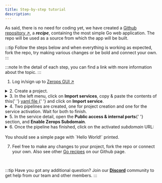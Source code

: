 ```yaml
---
title: Step-by-step tutorial
description:
---
```



As said, there is no need for coding yet, we have created a [Github repository ↗](https://github.com/zeropsio/recipe-go-hello-world), a **_recipe_**, containing the most simple Go web application. The repo will be used as a source from which the app will be built.

:::tip
Follow the steps below and when everything is working as expected, fork the repo, try making various changes or be bold and connect your own.
:::

:::note
In the detail of each step, you can find a link with more information about the topic.
:::

1. Log in/sign up to [Zerops GUI ↗](https://app.zerops.io)

<details>
  <summary>2. Create a project.</summary>
  <p>
    Learn more about <a href="/features/infrastructure#project">projects</a> in
    Zerops. See how to{' '}
    <a href="/go/how-to/create#create-a-project-description-file">import</a> a
    whole project into Zerops.
  </p>
</details>

<details>
  <summary>
    3. In the left menu, click on <b>Import services</b>, copy & paste the
    contents of this{' '}
    <a href="https://github.com/zeropsio/recipe-go-hello-world/blob/main/import-service/description.yml">
      yaml file
    </a>{' '}
    and click on <b>Import service</b>.
  </summary>
  <p>
    Learn more about{' '}
    <a href="/features/infrastructure#services--containers">services</a> in
    Zerops and how to{' '}
    <a href="/go/how-to/create#add-go-service-to-an-existing-project">
    </a>{' '}
    to an existing project.
  </p>
  <p>
    The yaml file includes a `buildFromGit` directive, which ensures
    a one-time build from Git repository source. See how to connect a{' '}
    <a href="/references/github-integration">Github</a> or{' '}
    <a href="/references/github-integration">Gitlab</a> repository to be able to
    trigger automatic builds & deploys.
  </p>
</details>

<details>
  <summary>4. Two pipelines are created, one for project creation and one for the service activation. Wait for both to finish.</summary>
  <p>
  Learn more about how the pipelines can be <a href="/go/how-to/trigger-pipeline">triggered</a> and about <a href="/go/how-to/build-process">build</a> and <a href="/go/how-to/deploy-process">deploy</a> processes of a Go application in Zerops.

Learn more about how to access <a href="/go/how-to/logs#build-log">build log</a> of your Go service in Zerops.

  </p>
</details>

<details>
  <summary>
    5. In the service detail, open the <b>Public access & internal ports</b>{' '}
    section, and <b>Enable Zerops Subdomain</b>.
  </summary>
  <p>
    Learn more about how to <a href="/go/how-to/access">access</a> your Go
    service in Zerops.
  </p>
</details>

<details>
  <summary>6. Once the pipeline has finished, click on the activated <i>subdomain</i> URL:<br/><br/> You should see a simple page with `Hello World!` printed.</summary>
  <p>
  Congratulations! You have created your first application in Zerops, and we hope to see your own projects soon.

For now, check out other features, such as <a href="/go/how-to/env-variables">environment variables</a>, <a href="/go/how-to/logs#runtime-log">runtime log</a> and <a href="/go/how-to/scaling">scaling</a>.

  </p>
</details>

7. Feel free to make any changes to your project, fork the repo or connect your own. Also see other <a href="https://github.com/zeropsio?q=go&type=all&language=&sort=">Go recipes</a> on our Github page.

<p>&nbsp;</p>

:::tip
Have you got any additional question? Join our **[Discord](https://discord.com/invite/WDvCZ54)** community to get help from our team and other members.
:::
